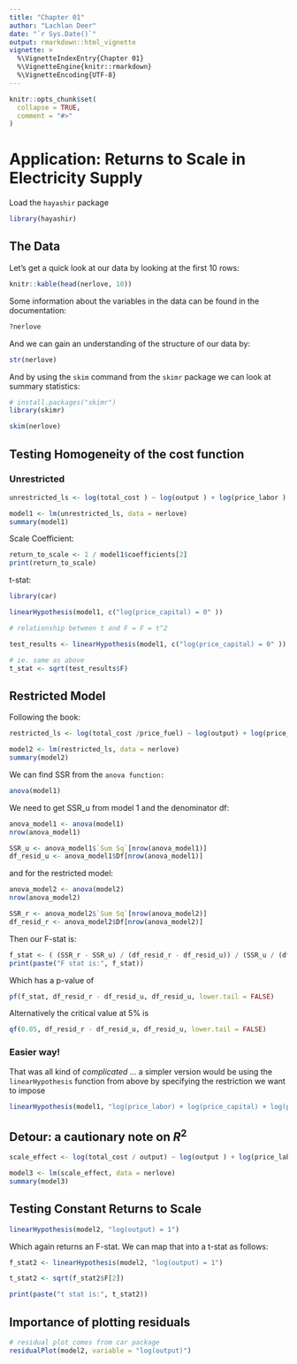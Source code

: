 ```yaml
---
title: "Chapter 01"
author: "Lachlan Deer"
date: "`r Sys.Date()`"
output: rmarkdown::html_vignette
vignette: >
  %\VignetteIndexEntry{Chapter 01}
  %\VignetteEngine{knitr::rmarkdown}
  %\VignetteEncoding{UTF-8}
---
```


```r
knitr::opts_chunk$set(
  collapse = TRUE,
  comment = "#>"
)
```

# Application: Returns to Scale in Electricity Supply 

Load the `hayashir` package
```r
library(hayashir)
```

## The Data

Let's get a quick look at our data by looking at the first 10 rows:

```r
knitr::kable(head(nerlove, 10))
```

Some information about the variables in the data can be found in the documentation:

```r
?nerlove
```

And we can gain an understanding of the structure of our data by:

```r
str(nerlove)

```

And by using the `skim` command from the `skimr` package we can look at summary statistics:

```r
# install.packages("skimr")
library(skimr)

skim(nerlove)
```

## Testing Homogeneity of the cost function

### Unrestricted
```r
unrestricted_ls <- log(total_cost ) ~ log(output ) + log(price_labor ) + log(price_capital ) + log(price_fuel)

model1 <- lm(unrestricted_ls, data = nerlove)
summary(model1)

```

Scale Coefficient:
```r
return_to_scale <- 1 / model1$coefficients[2]
print(return_to_scale)
```

t-stat:
```r
library(car)

linearHypothesis(model1, c("log(price_capital) = 0" ))

# relationship between t and F = F = t^2

test_results <- linearHypothesis(model1, c("log(price_capital) = 0" ))

# ie. same as above
t_stat <- sqrt(test_results$F)

```

## Restricted Model

Following the book:
```r
restricted_ls <- log(total_cost /price_fuel) ~ log(output) + log(price_labor / price_fuel) + log(price_capital / price_fuel) 

model2 <- lm(restricted_ls, data = nerlove)
summary(model2)
```

We can find SSR from the `anova function:`
```r
anova(model1)
```

We need to get SSR_u from model 1 and the denominator df:
```r
anova_model1 <- anova(model1)
nrow(anova_model1)

SSR_u <- anova_model1$`Sum Sq`[nrow(anova_model1)]
df_resid_u <- anova_model1$Df[nrow(anova_model1)]
```

and for the restricted model:
```r
anova_model2 <- anova(model2)
nrow(anova_model2)

SSR_r <- anova_model2$`Sum Sq`[nrow(anova_model2)]
df_resid_r <- anova_model2$Df[nrow(anova_model2)]
```

Then our F-stat is:
```r
f_stat <- ( (SSR_r - SSR_u) / (df_resid_r - df_resid_u)) / (SSR_u / (df_resid_u))
print(paste("F stat is:", f_stat))
```

Which has a p-value of 
```r
pf(f_stat, df_resid_r - df_resid_u, df_resid_u, lower.tail = FALSE)
```


Alternatively the critical value at 5% is
```r
qf(0.05, df_resid_r - df_resid_u, df_resid_u, lower.tail = FALSE)
```

### Easier way!
That was all kind of *complicated* ... a simpler version would be using the `linearHypothesis` function from above by specifying the restriction we want to impose

```r
linearHypothesis(model1, "log(price_labor) + log(price_capital) + log(price_fuel) = 1")
```

## Detour: a cautionary note on $R^2$

```r
scale_effect <- log(total_cost / output) ~ log(output ) + log(price_labor ) + log(price_capital ) + log(price_fuel)

model3 <- lm(scale_effect, data = nerlove)
summary(model3)
```

## Testing Constant Returns to Scale

```r
linearHypothesis(model2, "log(output) = 1")
```

Which again returns an F-stat. 
We can map that into a t-stat as follows:

```r
f_stat2 <- linearHypothesis(model2, "log(output) = 1")

t_stat2 <- sqrt(f_stat2$F[2])

print(paste("t stat is:", t_stat2))

```

## Importance of plotting residuals

```r
# residual plot comes from car package
residualPlot(model2, variable = "log(output)")
```